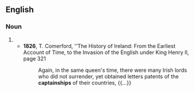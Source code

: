 ==English==

===Noun===
{{head|en|noun plural form}}

# {{plural of|captainship|lang=en}}
#* '''1826''', T. Comerford, ''The History of Ireland: From the Earliest Account of Time, to the Invasion of the English under King Henry II, page 321
#*: Again, in the same queen's time, there were many Irish lords who did not surrender, yet obtained letters patents of the '''captainships''' of their countries, {{...}}